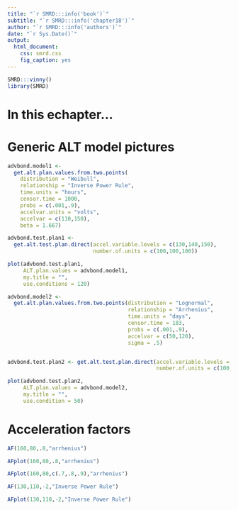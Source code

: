 ```yaml
---
title: "`r SMRD:::info('book')`"
subtitle: "`r SMRD:::info('chapter18')`"
author: "`r SMRD:::info('authors')`"
date: "`r Sys.Date()`"
output: 
  html_document:
    css: smrd.css
    fig_caption: yes
---
```


```r
SMRD:::vinny()
library(SMRD)
```

# In this echapter...

# Generic ALT model pictures

```r
advbond.model1 <- 
  get.alt.plan.values.from.two.points(
    distribution = "Weibull",
    relationship = "Inverse Power Rule", 
    time.units = "hours", 
    censor.time = 1000,
    probs = c(.001,.9), 
    accelvar.units = "volts", 
    accelvar = c(110,150), 
    beta = 1.667)

advbond.test.plan1 <- 
  get.alt.test.plan.direct(accel.variable.levels = c(130,140,150),
                           number.of.units = c(100,100,100))

plot(advbond.test.plan1,
     ALT.plan.values = advbond.model1, 
     my.title = "",
     use.conditions = 120)

advbond.model2 <- 
  get.alt.plan.values.from.two.points(distribution = "Lognormal",	
                                      relationship = "Arrhenius", 
                                      time.units = "days",
                                      censor.time = 183,
                                      probs = c(.001,.9),
                                      accelvar = c(50,120),
                                      sigma = .5)


advbond.test.plan2 <- get.alt.test.plan.direct(accel.variable.levels = c(80,100,120),
                                               number.of.units = c(100,100,100))

plot(advbond.test.plan2, 
     ALT.plan.values = advbond.model2, 
     my.title = "",
     use.condition = 50)
```

# Acceleration factors

```r
AF(160,80,.8,"arrhenius")

AFplot(160,80,.8,"arrhenius")

AFplot(160,80,c(.7,.8,.9),"arrhenius")

AF(130,110,-2,"Inverse Power Rule")

AFplot(130,110,-2,"Inverse Power Rule")
```

